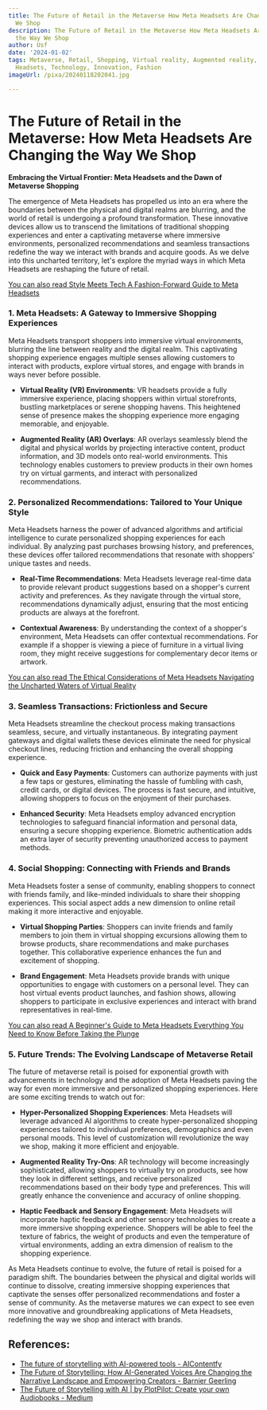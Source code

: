 ```yaml
---
title: The Future of Retail in the Metaverse How Meta Headsets Are Changing the Way
  We Shop
description: The Future of Retail in the Metaverse How Meta Headsets Are Changing
  the Way We Shop
author: Usf
date: '2024-01-02'
tags: Metaverse, Retail, Shopping, Virtual reality, Augmented reality, E-commerce,
  Headsets, Technology, Innovation, Fashion
imageUrl: /pixa/20240118202041.jpg

---
```

# The Future  of Retail in the  Metaverse:  How Meta  Headsets Are Changing the Way  We Shop

**Embracing the Virtual Frontier: Meta Headsets  and the  Dawn of Metaverse Shopping**

The  emergence of Meta Headsets has propelled  us into an era where the boundaries between the physical and digital realms are blurring, and the world of retail is undergoing a  profound transformation. These innovative devices  allow us to transcend the limitations of  traditional shopping experiences and enter a captivating metaverse where immersive environments, personalized recommendations and seamless transactions redefine the way we interact with brands and acquire goods. As we delve into this uncharted territory, let's  explore the  myriad ways in  which  Meta Headsets  are reshaping the future of retail.

[You can also read Style Meets Tech A Fashion-Forward Guide to Meta Headsets](Style%20Meets%20Tech%20A%20Fashion-Forward%20Guide%20to%20Meta%20Headsets)


### 1. Meta Headsets: A  Gateway to Immersive Shopping  Experiences

Meta Headsets transport shoppers into  immersive virtual environments, blurring the line between reality and the digital realm. This captivating shopping experience engages multiple senses allowing customers to interact with  products, explore virtual stores, and engage with brands in ways never before possible.

-  **Virtual Reality (VR) Environments**: VR headsets provide a fully  immersive experience, placing shoppers within virtual storefronts, bustling marketplaces or serene shopping havens. This  heightened sense of presence makes the shopping experience more engaging memorable, and enjoyable.

- **Augmented Reality (AR) Overlays**: AR overlays seamlessly  blend the digital and physical worlds by projecting interactive content, product information, and 3D  models onto real-world environments. This technology enables customers to  preview products in their own homes  try on virtual garments, and interact with personalized recommendations.

### 2. Personalized Recommendations: Tailored to Your Unique Style

Meta Headsets  harness the power of advanced algorithms  and artificial intelligence to curate personalized shopping experiences for each individual. By analyzing past  purchases browsing history, and preferences,  these  devices offer tailored recommendations that resonate with shoppers' unique tastes and needs.

- **Real-Time Recommendations**: Meta Headsets leverage  real-time data to provide relevant product suggestions based on  a shopper's current  activity and preferences. As they navigate through  the virtual store, recommendations dynamically adjust, ensuring that the most enticing products are  always at the forefront.

- **Contextual Awareness**:  By understanding the context of a shopper's environment, Meta Headsets can offer contextual recommendations. For example  if a shopper is viewing a piece of furniture in a virtual living  room, they might receive suggestions for complementary  decor items or artwork.

[You can also read The Ethical Considerations of  Meta Headsets Navigating the Uncharted Waters of Virtual Reality](The%20Ethical%20Considerations%20of%20Meta%20Headsets%20Navigating%20the%20Uncharted%20Waters%20of%20Virtual%20Reality)


### 3. Seamless Transactions: Frictionless and Secure

Meta Headsets streamline the checkout process making transactions seamless, secure, and  virtually instantaneous. By integrating  payment  gateways and digital wallets these devices eliminate the  need for physical checkout lines, reducing friction and enhancing the overall shopping experience.

- **Quick and Easy Payments**: Customers can authorize payments with just a few taps or gestures, eliminating the hassle of fumbling with cash, credit cards, or digital devices. The process is fast  secure, and intuitive, allowing shoppers to focus on the enjoyment of their purchases.

- **Enhanced  Security**: Meta Headsets employ advanced encryption technologies to safeguard financial  information  and personal data, ensuring a secure shopping experience. Biometric authentication adds an extra layer of security preventing unauthorized  access to payment methods.

### 4.  Social Shopping: Connecting with Friends and Brands

Meta Headsets foster a sense  of community, enabling shoppers to connect with  friends family, and like-minded individuals to share their  shopping experiences. This social aspect adds a new dimension to online retail making it more interactive and enjoyable.

- **Virtual Shopping Parties**: Shoppers can invite friends  and family members to join them in virtual shopping excursions allowing them to browse products, share recommendations and make purchases together. This collaborative experience enhances the fun and excitement of shopping.

- **Brand Engagement**: Meta Headsets  provide brands with unique opportunities to engage with customers on a personal  level. They can host virtual events product  launches, and fashion  shows, allowing shoppers to participate in exclusive experiences and interact  with brand representatives in real-time.

[You can also read A Beginner's Guide to Meta  Headsets Everything  You Need  to  Know  Before Taking the  Plunge](A%20Beginner%27s%20Guide%20to%20Meta%20Headsets%20Everything%20You%20Need%20to%20Know%20Before%20Taking%20the%20Plunge)


### 5. Future Trends: The Evolving Landscape of Metaverse Retail

The future of metaverse retail is poised for exponential growth with advancements in technology and  the adoption  of Meta Headsets paving the way for even more immersive and personalized shopping experiences. Here are some exciting trends to watch out for:

- **Hyper-Personalized Shopping Experiences**: Meta Headsets will leverage advanced AI algorithms to create hyper-personalized shopping experiences tailored to  individual preferences, demographics  and even personal moods. This level of customization will revolutionize  the way we shop, making it more efficient and enjoyable.

- **Augmented Reality Try-Ons**: AR technology  will become increasingly sophisticated, allowing shoppers to  virtually try on products, see how they  look in  different settings, and  receive personalized recommendations  based on their body type and preferences. This will  greatly enhance the convenience and accuracy of online shopping.

- **Haptic Feedback  and Sensory Engagement**:  Meta Headsets will incorporate haptic feedback and other  sensory technologies to create a more immersive shopping experience. Shoppers will be able to feel the texture of fabrics, the weight of products and even the temperature of virtual environments, adding an extra dimension  of realism to the shopping experience.

As Meta Headsets continue to evolve, the future of  retail is poised for a paradigm shift.  The boundaries between the physical and digital worlds will continue to dissolve, creating immersive shopping experiences that captivate the senses offer personalized recommendations and  foster a sense of community. As the  metaverse matures  we can expect to see even more innovative and groundbreaking applications of  Meta Headsets, redefining  the way we shop  and interact with brands.

## References:
- [The future of storytelling with AI-powered tools - AIContentfy](https://aicontentfy.com/en/blog/future-of-storytelling-with-ai-powered-tools)
- [The Future of Storytelling: How AI-Generated Voices Are Changing the Narrative Landscape and Empowering Creators - Barnier Geerling](https://barnier.medium.com/the-future-of-storytelling-how-ai-generated-voices-are-changing-the-narrative-landscape-and-7134820d6364)
- [The Future of Storytelling with AI | by PlotPilot: Create your own Audiobooks - Medium](https://medium.com/@plotpilot/the-future-of-storytelling-with-ai-08abb204794c)
